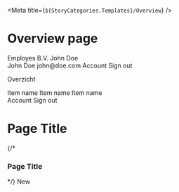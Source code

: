 
<Meta title={`${StoryCategories.Templates}/Overview`} />

# Overview page

<Canvas>
    <div class="min-h-screen">
        <p-layout class="bg-mystic">
            <p-navbar slot="sidebar">
                <p-profile variant="company" slot="company">
                    <p-avatar slot="avatar" />
                    <span slot="title">Employes B.V.</span>
                </p-profile>
                <p-profile slot="user">
                    <p-avatar slot="avatar" />
                    <span slot="title">John Doe</span>
                    <div slot="dropdown">
                        <p-profile class="px-2">
                            <span slot="title">John Doe</span>
                            <span slot="subtitle">john@doe.com</span>
                        </p-profile>
                        <p-divider class="-px-2" />
                        <p-dropdown-menu-item icon="person">
                            Account
                        </p-dropdown-menu-item>
                        <p-dropdown-menu-item icon="signout">
                            Sign out
                        </p-dropdown-menu-item>
                    </div>
                </p-profile>
                <div class="flex flex-col" slot="content">
                    <p class="text-storm-vague text-xs font-semibold uppercase mb-2">
                        Overzicht
                    </p>
                    <p-navigation-item icon="person">
                        Item name
                    </p-navigation-item>
                    <p-navigation-item icon="person">
                        Item name
                    </p-navigation-item>
                    <p-navigation-item icon="person">
                        Item name
                    </p-navigation-item>
                </div>
                <p-dropdown placement="bottom-end" slot="topbar">
                    <p-avatar size="small" slot="trigger" />
                    <slot slot="items">
                        <p-dropdown-menu-item icon="person">
                            Account
                        </p-dropdown-menu-item>
                        <p-dropdown-menu-item icon="signout">
                            Sign out
                        </p-dropdown-menu-item>
                    </slot>
                </p-dropdown>
            </p-navbar>
            <slot slot="content">
                <div class="flex flex-col gap-6 desktop-xs:gap-8 w-full h-full">
                    <div class="flex w-full justify-between items-center">
                        <h1 class="text-storm-dark ">Page Title</h1>
                        {/* <h3 class="text-storm-dark ">Page Title</h3> */}
                        <p-button class="justify-end" icon="plus">
                            New
                        </p-button>
                    </div>
                    <p-table
                        enable-row-selection={false}
                        selection-key="date"
                        can-select-key="canSelect"
                        items='[{"date":"01\/01\/2022","hours":8,"status":"Ingediend", "canSelect": true},{"date":"02\/01\/2022","hours":6.5,"status":"Ingediend", "canSelect": true},{"date":"03\/01\/2022","hours":8,"status":"Goedgekeurd", "canSelect": true},{"date":"08\/01\/2022","hours":8,"status":"Goedgekeurd", "canSelect": true},{"date":"09\/01\/2022","hours":8,"status":"Afgekeurd", "canSelect": true},{"date":"10\/01\/2022","hours":8,"status":"Afgekeurd", "canSelect": true}]'
                        total={32}
                    >
                        <p-table-definition
                            type="th"
                            name="Datum"
                            path="date"
                            sizes={8}
                        ></p-table-definition>
                        <p-table-definition
                            name="Uren"
                            path="hours"
                            align="end"
                            sizes={2}
                        ></p-table-definition>
                        <p-table-definition
                            path="status"
                            align="end"
                            sizes={2}
                        ></p-table-definition>
                    </p-table>
                </div>
            </slot>
        </p-layout>
    </div>
</Canvas>
